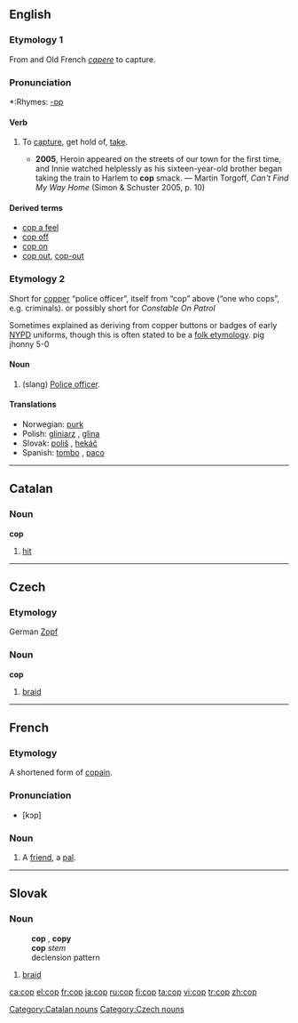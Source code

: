 {{see|çöp}}
==English==

===Etymology 1===
From {{L.}} and Old French  ''[[capere]]'' to capture. 

===Pronunciation===
*:Rhymes: [[Rhymes:English:-ɒp|-ɒp]]

====Verb====
{{en-verb|cop|p|ing}}

# {{colloquial}} To [[capture]], get hold of, [[take]].
#*'''2005''', Heroin appeared on the streets of our town for the first time, and Innie watched helplessly as his sixteen-year-old brother began taking the train to Harlem to '''cop''' smack. — Martin Torgoff, ''Can't Find My Way Home'' (Simon & Schuster 2005, p. 10)

====Derived terms====
*[[cop a feel]]
*[[cop off]]
*[[cop on]]
*[[cop out]], [[cop-out]]

===Etymology 2===
Short for [[copper]] “police officer”, itself from “cop” above (“one who cops”, e.g. criminals).  or possibly short for ''Constable On Patrol''

Sometimes explained as deriving from copper buttons or badges of early [[NYPD]] uniforms, though this is often stated to be a [[folk etymology]].
pig jhonny 5-0
====Noun====
{{en-noun}}

# (slang) [[police officer|Police officer]].

====Translations====
*Norwegian: [[purk]] {{m}}
*Polish: [[gliniarz]] {{m}}, [[glina]] {{m}}
*Slovak: [[poliš]] {{m}}, [[hekáč]] {{m}}
*Spanish: [[tombo]] {{m}}, [[paco]] {{m}}

----

==Catalan==
===Noun===
'''cop'''

# [[hit]]

[[Category:Catalan nouns]]

----

==Czech==
===Etymology===
German [[Zopf]]
===Noun===
'''cop'''

#[[braid]]

[[Category:Czech nouns]]

----

==French==
===Etymology===
A shortened form of [[copain]].
===Pronunciation===
*[kɔp]
===Noun===
{{fr-noun-reg|m}}
#{{colloquial}} A [[friend]], a [[pal]].

----

==Slovak==
===Noun===
:'''cop''' {{m}}, '''copy''' {{p}}
:'''cop''' ''stem''
:declension pattern {{dub}}
# [[braid]]

[[ca:cop]]
[[el:cop]]
[[fr:cop]]
[[ja:cop]]
[[ru:cop]]
[[fi:cop]]
[[ta:cop]]
[[vi:cop]]
[[tr:cop]]
[[zh:cop]]